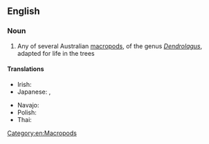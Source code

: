 ==English==
{{wikipedia}}

===Noun===
{{en-noun}}

# Any of several Australian [[macropod]]s, of the genus ''[[Dendrolagus]]'', adapted for life in the trees

====Translations====
{{trans-top}}
* Irish: {{t|ga|cangarú crainn|m}}
* Japanese: {{t|ja|木登カンガルー|sc=Jpan}}, {{t|ja|キノボリカンガルー|tr=kinobori kangarū|sc=Jpan}}
{{trans-mid}}
* Navajo: {{t|nv|tsinlátah nahatʼeʼiitsoh}}
* Polish: {{t+|pl|drzewiak|m}}
* Thai: {{t|th|จิงโจ้ต้นไม้}}
{{trans-bottom}}

[[Category:en:Macropods]]